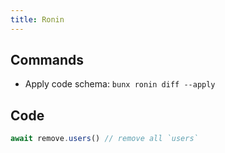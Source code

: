 ```yaml
---
title: Ronin
---
```


## Commands

- Apply code schema: `bunx ronin diff --apply`

## Code

```js
await remove.users() // remove all `users`
```
